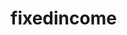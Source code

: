 # fixedincome


<ul className="grid grid-cols-1 md:grid-cols-2 lg:grid-cols-3 xl:grid-cols-4 gap-4 -ml-6">
<ReferenceCard
        title="Corporate"
        description="commercial_paper, hqm, ice_bofa, moody, spot_rates"
        url="/platform/reference/fixedincome/corporate"
    />
<ReferenceCard
        title="Government"
        description="eu_yield_curve, treasury_auctions, treasury_rates, us_yield_curve"
        url="/platform/reference/fixedincome/government"
    />
<ReferenceCard
        title="Rate"
        description="ameribor, dpcredit, ecb, effr, effr_forecast, estr, iorb, sonia"
        url="/platform/reference/fixedincome/rate"
    />
<ReferenceCard
        title="Spreads"
        description="tmc, tmc_effr, treasury_effr"
        url="/platform/reference/fixedincome/spreads"
    />
<ReferenceCard
    title="Sofr"
    description="Secured Overnight Financing Rate"
    url="/platform/reference/fixedincome/sofr"
    chevron={false}
/>
</ul>

